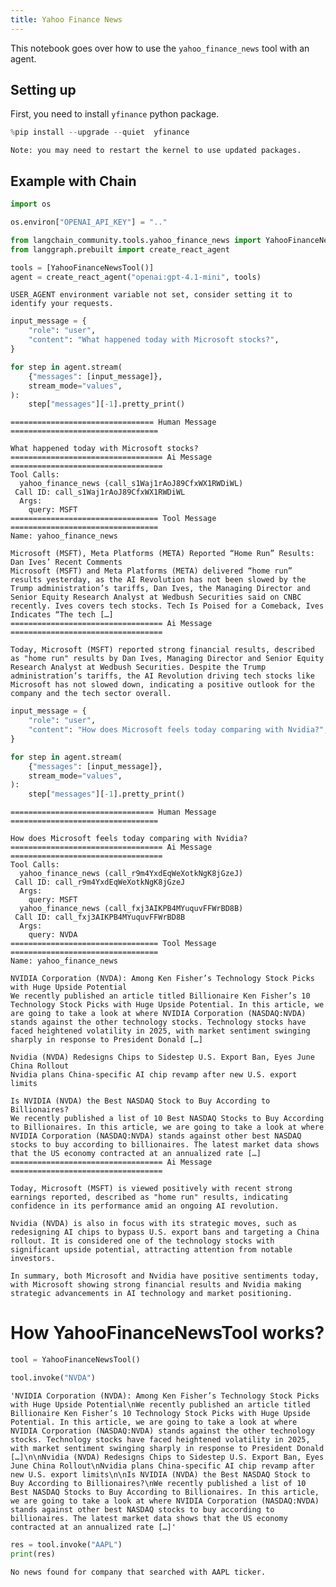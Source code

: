 ```yaml
---
title: Yahoo Finance News
---
```


This notebook goes over how to use the `yahoo_finance_news` tool with an agent. 


## Setting up

First, you need to install `yfinance` python package.


```python
%pip install --upgrade --quiet  yfinance
```
```output
Note: you may need to restart the kernel to use updated packages.
```
## Example with Chain


```python
import os

os.environ["OPENAI_API_KEY"] = ".."
```


```python
from langchain_community.tools.yahoo_finance_news import YahooFinanceNewsTool
from langgraph.prebuilt import create_react_agent

tools = [YahooFinanceNewsTool()]
agent = create_react_agent("openai:gpt-4.1-mini", tools)
```
```output
USER_AGENT environment variable not set, consider setting it to identify your requests.
```

```python
input_message = {
    "role": "user",
    "content": "What happened today with Microsoft stocks?",
}

for step in agent.stream(
    {"messages": [input_message]},
    stream_mode="values",
):
    step["messages"][-1].pretty_print()
```
```output
================================ Human Message =================================

What happened today with Microsoft stocks?
================================== Ai Message ==================================
Tool Calls:
  yahoo_finance_news (call_s1Waj1rAoJ89CfxWX1RWDiWL)
 Call ID: call_s1Waj1rAoJ89CfxWX1RWDiWL
  Args:
    query: MSFT
================================= Tool Message =================================
Name: yahoo_finance_news

Microsoft (MSFT), Meta Platforms (META) Reported “Home Run” Results: Dan Ives’ Recent Comments
Microsoft (MSFT) and Meta Platforms (META) delivered “home run” results yesterday, as the AI Revolution has not been slowed by the Trump administration’s tariffs, Dan Ives, the Managing Director and Senior Equity Research Analyst at Wedbush Securities said on CNBC recently. Ives covers tech stocks. Tech Is Poised for a Comeback, Ives Indicates “The tech […]
================================== Ai Message ==================================

Today, Microsoft (MSFT) reported strong financial results, described as "home run" results by Dan Ives, Managing Director and Senior Equity Research Analyst at Wedbush Securities. Despite the Trump administration’s tariffs, the AI Revolution driving tech stocks like Microsoft has not slowed down, indicating a positive outlook for the company and the tech sector overall.
```

```python
input_message = {
    "role": "user",
    "content": "How does Microsoft feels today comparing with Nvidia?",
}

for step in agent.stream(
    {"messages": [input_message]},
    stream_mode="values",
):
    step["messages"][-1].pretty_print()
```
```output
================================ Human Message =================================

How does Microsoft feels today comparing with Nvidia?
================================== Ai Message ==================================
Tool Calls:
  yahoo_finance_news (call_r9m4YxdEqWeXotkNgK8jGzeJ)
 Call ID: call_r9m4YxdEqWeXotkNgK8jGzeJ
  Args:
    query: MSFT
  yahoo_finance_news (call_fxj3AIKPB4MYuquvFFWrBD8B)
 Call ID: call_fxj3AIKPB4MYuquvFFWrBD8B
  Args:
    query: NVDA
================================= Tool Message =================================
Name: yahoo_finance_news

NVIDIA Corporation (NVDA): Among Ken Fisher’s Technology Stock Picks with Huge Upside Potential
We recently published an article titled Billionaire Ken Fisher’s 10 Technology Stock Picks with Huge Upside Potential. In this article, we are going to take a look at where NVIDIA Corporation (NASDAQ:NVDA) stands against the other technology stocks. Technology stocks have faced heightened volatility in 2025, with market sentiment swinging sharply in response to President Donald […]

Nvidia (NVDA) Redesigns Chips to Sidestep U.S. Export Ban, Eyes June China Rollout
Nvidia plans China-specific AI chip revamp after new U.S. export limits

Is NVIDIA (NVDA) the Best NASDAQ Stock to Buy According to Billionaires?
We recently published a list of 10 Best NASDAQ Stocks to Buy According to Billionaires. In this article, we are going to take a look at where NVIDIA Corporation (NASDAQ:NVDA) stands against other best NASDAQ stocks to buy according to billionaires. The latest market data shows that the US economy contracted at an annualized rate […]
================================== Ai Message ==================================

Today, Microsoft (MSFT) is viewed positively with recent strong earnings reported, described as "home run" results, indicating confidence in its performance amid an ongoing AI revolution.

Nvidia (NVDA) is also in focus with its strategic moves, such as redesigning AI chips to bypass U.S. export bans and targeting a China rollout. It is considered one of the technology stocks with significant upside potential, attracting attention from notable investors.

In summary, both Microsoft and Nvidia have positive sentiments today, with Microsoft showing strong financial results and Nvidia making strategic advancements in AI technology and market positioning.
```
# How YahooFinanceNewsTool works?


```python
tool = YahooFinanceNewsTool()
```


```python
tool.invoke("NVDA")
```



```output
'NVIDIA Corporation (NVDA): Among Ken Fisher’s Technology Stock Picks with Huge Upside Potential\nWe recently published an article titled Billionaire Ken Fisher’s 10 Technology Stock Picks with Huge Upside Potential. In this article, we are going to take a look at where NVIDIA Corporation (NASDAQ:NVDA) stands against the other technology stocks. Technology stocks have faced heightened volatility in 2025, with market sentiment swinging sharply in response to President Donald […]\n\nNvidia (NVDA) Redesigns Chips to Sidestep U.S. Export Ban, Eyes June China Rollout\nNvidia plans China-specific AI chip revamp after new U.S. export limits\n\nIs NVIDIA (NVDA) the Best NASDAQ Stock to Buy According to Billionaires?\nWe recently published a list of 10 Best NASDAQ Stocks to Buy According to Billionaires. In this article, we are going to take a look at where NVIDIA Corporation (NASDAQ:NVDA) stands against other best NASDAQ stocks to buy according to billionaires. The latest market data shows that the US economy contracted at an annualized rate […]'
```



```python
res = tool.invoke("AAPL")
print(res)
```
```output
No news found for company that searched with AAPL ticker.
```

```python

```
